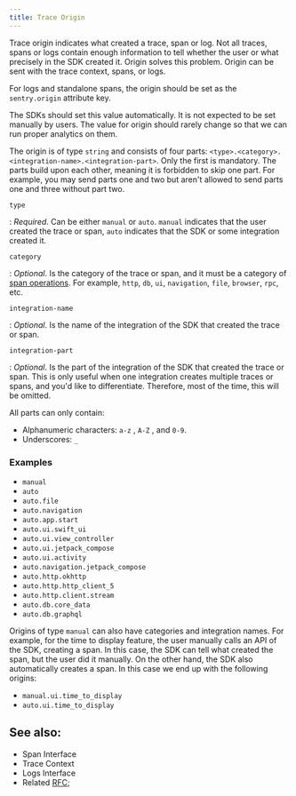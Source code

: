 ```yaml
---
title: Trace Origin
---
```


Trace origin indicates what created a trace, span or log. Not all traces, spans or logs contain enough information
to tell whether the user or what precisely in the SDK created it. Origin solves this problem. Origin can be sent with
the <Link to="/sdk/data-model/event-payloads/contexts/#trace-context">trace context</Link>, <Link to="/sdk/data-model/event-payloads/span/">spans</Link>, or <Link to="/sdk/telemetry/logs/">logs</Link>.

For logs and standalone spans, the origin should be set as the `sentry.origin` attribute key.

The SDKs should set this value automatically. It is not expected to be set manually by users. The value for origin should rarely change so that we can run proper analytics on them.

The origin is of type `string` and consists of four parts: `<type>.<category>.<integration-name>.<integration-part>`.
Only the first is mandatory. The parts build upon each other, meaning it is forbidden
to skip one part. For example, you may send parts one and two but aren't allowed to send parts one and three without part two.

`type`

: _Required_. Can be either `manual` or `auto`. `manual` indicates that the user created the trace or span, `auto` indicates that the SDK or some integration created it.

`category`

: _Optional_. Is the category of the trace or span, and it must be a category of [span operations](/sdk/performance/span-operations/). For example, `http`, `db`, `ui`, `navigation`, `file`, `browser`, `rpc`, etc.

`integration-name`

: _Optional_. Is the name of the integration of the SDK that created the trace or span.

`integration-part`

: _Optional_. Is the part of the integration of the SDK that created the trace or span. This is only useful when one integration creates multiple traces or spans, and you'd like to differentiate. Therefore, most of the time, this will be omitted.

All parts can only contain:

- Alphanumeric characters: `a-z` , `A-Z` , and `0-9`.
- Underscores: `_`

### Examples

- `manual`
- `auto`
- `auto.file`
- `auto.navigation`
- `auto.app.start`
- `auto.ui.swift_ui`
- `auto.ui.view_controller`
- `auto.ui.jetpack_compose`
- `auto.ui.activity`
- `auto.navigation.jetpack_compose`
- `auto.http.okhttp`
- `auto.http.http_client_5`
- `auto.http.client.stream`
- `auto.db.core_data`
- `auto.db.graphql`

Origins of type `manual` can also have categories and integration names. For example, for the <Link to="/sdk/performance/time-to-initial-full-display/">time to display feature</Link>, the user manually calls an API of the SDK,
creating a span. In this case, the SDK can tell what created the span, but the user did it manually. On the other hand, the SDK also
automatically creates a span. In this case we end up with the following origins:

- `manual.ui.time_to_display`
- `auto.ui.time_to_display`

## See also:

- <Link to="/sdk/data-model/event-payloads/span/">Span Interface</Link>
- <Link to="/sdk/data-model/event-payloads/contexts/#trace-context">Trace Context</Link>
- <Link to="/sdk/telemetry/logs/">Logs Interface</Link>
- Related [RFC](https://github.com/getsentry/rfcs/pull/73/);
